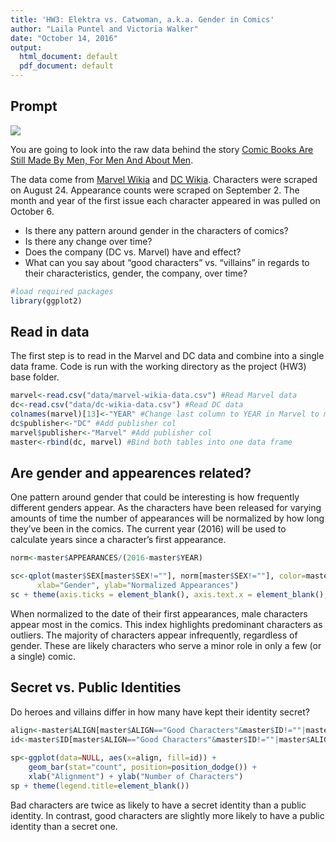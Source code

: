 ```yaml
---
title: 'HW3: Elektra vs. Catwoman, a.k.a. Gender in Comics'
author: "Laila Puntel and Victoria Walker"
date: "October 14, 2016"
output:
  html_document: default
  pdf_document: default
---
```


## Prompt

![](images/DC_Versus_Marvel_1.jpg)

You are going to look into the raw data behind the story [Comic Books Are Still Made By Men, For Men And About Men](http://fivethirtyeight.com/features/women-in-comic-books/). 

The data come from [Marvel Wikia](http://marvel.wikia.com/Main_Page) and [DC Wikia](http://dc.wikia.com/wiki/Main_Page). Characters were scraped on August 24. Appearance counts were scraped on September 2. The month and year of the first issue each character appeared in was pulled on October 6.



- Is there any pattern around gender in the characters of comics?
- Is there any change over time?
- Does the company (DC vs. Marvel) have and effect?
- What can you say about "good characters" vs. "villains" in regards to their characteristics, gender, the company, over time?

```r
#load required packages
library(ggplot2)
```

## Read in data

The first step is to read in the Marvel and DC data and combine into a single data frame. Code is run with the working directory as the project (HW3) base folder.

```r
marvel<-read.csv("data/marvel-wikia-data.csv") #Read Marvel data
dc<-read.csv("data/dc-wikia-data.csv") #Read DC data
colnames(marvel)[13]<-"YEAR" #Change last column to YEAR in Marvel to match YEAR in DC
dc$publisher<-"DC" #Add publisher col
marvel$publisher<-"Marvel" #Add publisher col
master<-rbind(dc, marvel) #Bind both tables into one data frame
```

## Are gender and appearences related?

One pattern around gender that could be interesting is how frequently different genders appear. As the characters have been released for varying amounts of time the number of appearances will be normalized by how long they've been in the comics. The current year (2016) will be used to calculate years since a character's first appearance.

```r
norm<-master$APPEARANCES/(2016-master$YEAR)

sc<-qplot(master$SEX[master$SEX!=""], norm[master$SEX!=""], color=master$SEX[master$SEX!=""],
      xlab="Gender", ylab="Normalized Appearances")
sc + theme(axis.ticks = element_blank(), axis.text.x = element_blank(), legend.title=element_blank())
```

When normalized to the date of their first appearances, male characters appear most in the comics. This index highlights predominant characters as outliers. The majority of characters appear infrequently, regardless of gender. These are likely characters who serve a minor role in only a few (or a single) comic.

## Secret vs. Public Identities

Do heroes and villains differ in how many have kept their identity secret? 

```r
align<-master$ALIGN[master$ALIGN=="Good Characters"&master$ID!=""|master$ALIGN=="Bad Characters"&master$ID!=""]
id<-master$ID[master$ALIGN=="Good Characters"&master$ID!=""|master$ALIGN=="Bad Characters"&master$ID!=""]
             
sp<-ggplot(data=NULL, aes(x=align, fill=id)) +
    geom_bar(stat="count", position=position_dodge()) +
    xlab("Alignment") + ylab("Number of Characters")
sp + theme(legend.title=element_blank())
```

Bad characters are twice as likely to have a secret identity than a public identity. In contrast, good characters are slightly more likely to have a public identity than a secret one.
